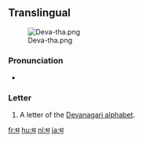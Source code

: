 ==Translingual==
[[File:Deva-tha.png|thumb]]

===Pronunciation===
* {{IPA|/t̪ʰə/|lang=mul}}

===Letter===
{{mul-deva|tha}}

# A letter of the [[Devanagari alphabet]].

[[fr:थ]]
[[hu:थ]]
[[nl:थ]]
[[ja:थ]]